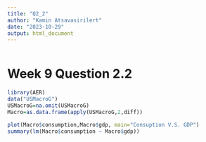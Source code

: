 ```yaml
---
title: "Q2_2"
author: "Kamin Atsavasirilert"
date: "2023-10-29"
output: html_document
---
```


```r
```

# Week 9 Question 2.2

```r
library(AER)
data("USMacroG")
USMacroG=na.omit(USMacroG)
Macro=as.data.frame(apply(USMacroG,2,diff))

plot(Macro$consumption,Macro$gdp, main="Consuption V.S. GDP")
summary(lm(Macro$consumption ~ Macro$gdp))
```